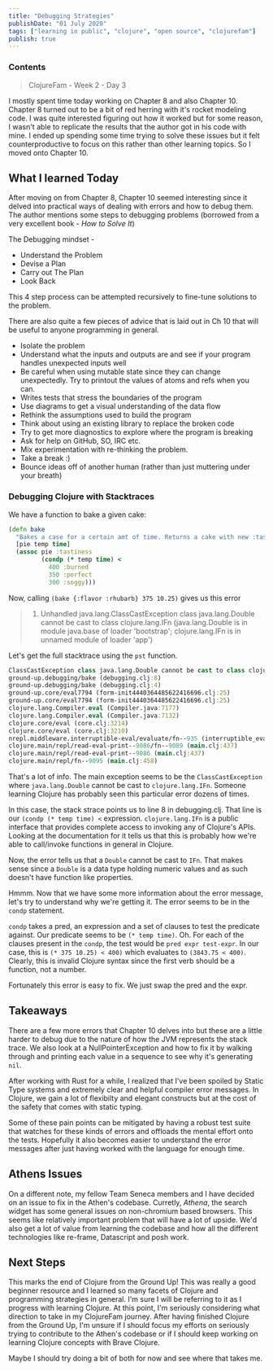 ```yaml
---
title: "Debugging Strategies"
publishDate: "01 July 2020"
tags: ["learning in public", "clojure", "open source", "clojurefam"]
publish: true
---
```


### Contents

> ClojureFam - Week 2 - Day 3

I mostly spent time today working on Chapter 8 and also Chapter 10. Chapter 8 turned out to be a bit of red herring with it's rocket modeling code. I was quite interested figuring out how it worked but for some reason, I wasn't able to replicate the results that the author got in his code with mine. I ended up spending some time trying to solve these issues but it felt counterproductive to focus on this rather than other learning topics. So I moved onto Chapter 10.

## What I learned Today

After moving on from Chapter 8, Chapter 10 seemed interesting since it delved into practical ways of dealing with errors and how to debug them. The author mentions some steps to debugging problems (borrowed from a very excellent book - _How to Solve It_)

The Debugging mindset -

- Understand the Problem
- Devise a Plan
- Carry out The Plan
- Look Back

This 4 step process can be attempted recursively to fine-tune solutions to the problem.

There are also quite a few pieces of advice that is laid out in Ch 10 that will be useful to anyone programming in general.

- Isolate the problem
- Understand what the inputs and outputs are and see if your program handles unexpected inputs well
- Be careful when using mutable state since they can change unexpectedly. Try to printout the values of atoms and refs when you can.
- Writes tests that stress the boundaries of the program
- Use diagrams to get a visual understanding of the data flow
- Rethink the assumptions used to build the program
- Think about using an existing library to replace the broken code
- Try to get more diagnostics to explore where the program is breaking
- Ask for help on GitHub, SO, IRC etc.
- Mix experimentation with re-thinking the problem.
- Take a break :)
- Bounce ideas off of another human (rather than just muttering under your breath)

### Debugging Clojure with Stacktraces

We have a function to bake a given cake:

```clojure
(defn bake
  "Bakes a case for a certain amt of time. Returns a cake with new :tastiness level"
  [pie temp time]
  (assoc pie :tastiness
         (condp (* temp time) <
           400 :burned
           350 :perfect
           300 :soggy)))

```

Now, calling `(bake {:flavor :rhubarb} 375 10.25)` gives us this error

> 1. Unhandled java.lang.ClassCastException
>    class java.lang.Double cannot be cast to class clojure.lang.IFn
>    (java.lang.Double is in module java.base of loader 'bootstrap';
>    clojure.lang.IFn is in unnamed module of loader 'app')

Let's get the full stacktrace using the `pst` function.

```clojure
ClassCastException class java.lang.Double cannot be cast to class clojure.lang.IFn (java.lang.Double is in module java.base of loader 'bootstrap'; clojure.lang.IFn is in unnamed module of loader 'app')
ground-up.debugging/bake (debugging.clj:8)
ground-up.debugging/bake (debugging.clj:4)
ground-up.core/eval7794 (form-init4440364485622416696.clj:25)
ground-up.core/eval7794 (form-init4440364485622416696.clj:25)
clojure.lang.Compiler.eval (Compiler.java:7177)
clojure.lang.Compiler.eval (Compiler.java:7132)
clojure.core/eval (core.clj:3214)
clojure.core/eval (core.clj:3210)
nrepl.middleware.interruptible-eval/evaluate/fn--935 (interruptible_eval.clj:91)
clojure.main/repl/read-eval-print--9086/fn--9089 (main.clj:437)
clojure.main/repl/read-eval-print--9086 (main.clj:437)
clojure.main/repl/fn--9095 (main.clj:458)
```

That's a lot of info. The main exception seems to be the `ClassCastException` where `java.lang.Double` cannot be cast to `clojure.lang.IFn`. Someone learning Clojure has probably seen this particular error dozens of times.

In this case, the stack strace points us to line 8 in debugging.clj. That line is our `(condp (* temp time) <` expression.
`clojure.lang.IFn` is a public interface that provides complete access to invoking any of Clojure's APIs. Looking at the documentation for it tells us that this is probably how we're able to call/invoke functions in general in Clojure.

Now, the error tells us that a `Double` cannot be cast to `IFn`. That makes sense since a `Double` is a data type holding numeric values and as such doesn't have function like properties.

Hmmm. Now that we have some more information about the error message, let's try to understand why we're getting it. The error seems to be in the `condp` statement.

`condp` takes a pred, an expression and a set of clauses to test the predicate against. Our predicate seems to be `(* temp time)`. Oh. For each of the clauses present in the `condp`, the test would be `pred expr test-expr`. In our case, this is `(* 375 10.25) < 400)` which evaluates to `(3843.75 < 400)`. Clearly, this is invalid Clojure syntax since the first verb should be a function, not a number.

Fortunately this error is easy to fix. We just swap the pred and the expr.

## Takeaways

There are a few more errors that Chapter 10 delves into but these are a little harder to debug due to the nature of how the JVM represents the stack trace. We also look at a NullPointerException and how to fix it by walking through and printing each value in a sequence to see why it's generating `nil`.

After working with Rust for a while, I realized that I've been spoiled by Static Type systems and extremely clear and helpful compiler error messages. In Clojure, we gain a lot of flexibilty and elegant constructs but at the cost of the safety that comes with static typing.

Some of these pain points can be mitigated by having a robust test suite that watches for these kinds of errors and offloads the mental effort onto the tests. Hopefully it also becomes easier to understand the error messages after just having worked with the language for enough time.

## Athens Issues

On a different note, my fellow Team Seneca members and I have decided on an issue to fix in the Athen's codebase. Curretly, _Athena_, the search widget has some general issues on non-chromium based browsers. This seems like relatively important problem that will have a lot of upside. We'd also get a lot of value from learning the codebase and how all the different technologies like re-frame, Datascript and posh work.

## Next Steps

This marks the end of Clojure from the Ground Up! This was really a good beginner resource and I learned so many facets of Clojure and programming strategies in general. I'm sure I will be referring to it as I progress with learning Clojure.
At this point, I'm seriously considering what direction to take in my ClojureFam journey. After having finished Clojure from the Ground Up, I'm unsure if I should focus my efforts on seriously trying to contribute to the Athen's codebase or if I should keep working on learning Clojure concepts with Brave Clojure.

Maybe I should try doing a bit of both for now and see where that takes me.
